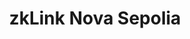 ---
title: "zkLink Nova Sepolia"
description: "zkLink Nova Sepolia data indexing and API access"
---